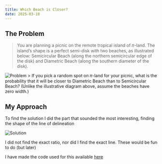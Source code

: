 ```yaml
---
title: Which Beach is Closer?
date: 2025-03-18
---
```


## The Problem

> You are planning a picnic on the remote tropical island of 𝜋-land. The island’s shape is a perfect semi-disk with two beaches, as illustrated below: Semicircular Beach (along the northern semicircular edge of the disk) and Diametric Beach (along the southern diameter of the disk).
<img src="/_static/images/beachProblem.jpg" alt="Problem" />
> If you pick a random spot on 𝜋-land for your picnic, what is the probability that it will be closer to Diametric Beach than to Semicircular Beach? (Unlike the illustrative diagram above, assume the beaches have zero width.)


## My Approach

To find the solution I did the part that sounded the most interesting, finding the shape of the line of delineation

<img src="/_static/images/beachSolution.gif" alt="Solution" />

I did not find the exact ratio, nor did I find the exact line. These would be fun to do (but later)

I have made the code used for this available [here](https://gist.github.com/trbarron/e810448628d6767e4c85cfe228bc9b63)

